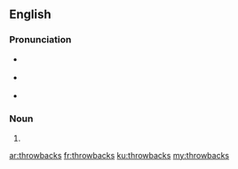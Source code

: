 ==English==

===Pronunciation===
* {{a|RP}} {{IPA|/ˈθrəʊ.bæks/|lang=en}}
* {{a|US}} {{IPA|/ˈθroʊ.bæks/|lang=en}}
* {{hyphenation|throw|backs|lang=en}}

===Noun===
{{head|en|noun plural form}}

# {{plural of|throwback|lang=en}}

[[ar:throwbacks]]
[[fr:throwbacks]]
[[ku:throwbacks]]
[[my:throwbacks]]